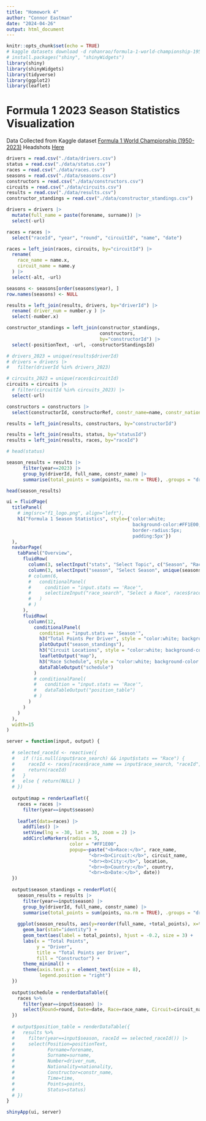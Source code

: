 ```yaml
---
title: "Homework 4"
author: "Connor Eastman"
date: "2024-04-26"
output: html_document
---
```


```r
knitr::opts_chunk$set(echo = TRUE)
# kaggle datasets download -d rohanrao/formula-1-world-championship-1950-2020
# install.packages("shiny", "shinyWidgets")
library(shiny)
library(shinyWidgets)
library(tidyverse)
library(ggplot2)
library(leaflet)
```

# Formula 1 2023 Season Statistics Visualization

Data Collected from Kaggle dataset [Formula 1 World Championship (1950-2023)](https://www.kaggle.com/datasets/rohanrao/formula-1-world-championship-1950-2020?resource=download)
Headshots [Here](https://www.skysports.com/f1/drivers-teams)

```r
drivers = read.csv("./data/drivers.csv")
status = read.csv("./data/status.csv")
races = read.csv("./data/races.csv")
seasons = read.csv("./data/seasons.csv")
constructors = read.csv("./data/constructors.csv")
circuits = read.csv("./data/circuits.csv")
results = read.csv("./data/results.csv")
constructor_standings = read.csv("./data/constructor_standings.csv")

drivers = drivers |>
  mutate(full_name = paste(forename, surname)) |>
  select(-url)

races = races |>
  select("raceId", "year", "round", "circuitId", "name", "date")

races = left_join(races, circuits, by="circuitId") |>
  rename(
    race_name = name.x,
    circuit_name = name.y
  ) |>
  select(-alt, -url)

seasons <- seasons[order(seasons$year), ]
row.names(seasons) <- NULL

results = left_join(results, drivers, by="driverId") |>
  rename( driver_num = number.y ) |>
  select(-number.x)

constructor_standings = left_join(constructor_standings, 
                                  constructors, 
                                  by="constructorId") |>
  select(-positionText, -url, -constructorStandingsId)

# drivers_2023 = unique(results$driverId)
# drivers = drivers |>
#   filter(driverId %in% drivers_2023)

# circuits_2023 = unique(races$circuitId)
circuits = circuits |>
  # filter(circuitId %in% circuits_2023) |>
  select(-url)

constructors = constructors |>
  select(constructorId, constructorRef, constr_name=name, constr_nationality=nationality)

results = left_join(results, constructors, by="constructorId")

results = left_join(results, status, by="statusId")
results = left_join(results, races, by="raceId")

# head(status)
```

```r
season_results = results |>
      filter(year==2023) |>
      group_by(driverId, full_name, constr_name) |>
      summarise(total_points = sum(points, na.rm = TRUE), .groups = "drop")

head(season_results)
```


```r
ui = fluidPage(
  titlePanel(
    # img(src="f1_logo.png", align="left"),
    h1("Formula 1 Season Statistics", style={'color:white; 
                                              background-color:#FF1E00;
                                              border-radius:5px;
                                              padding:5px'})
  ),
  navbarPage(
    tabPanel("Overview",
      fluidRow(
        column(3, selectInput("stats", "Select Topic", c("Season", "Race"))),
        column(3, selectInput("season", "Select Season", unique(seasons$year), selected = "2023")),
        # column(6,
        #   conditionalPanel(
        #     condition = "input.stats == 'Race'",
        #     selectizeInput("race_search", "Select a Race", races$race_name, multiple = FALSE)
        #   )
        # )
      ),
      fluidRow(
        column(12,
          conditionalPanel(
            condition = "input.stats == 'Season'",
            h3("Total Points Per Driver", style = "color:white; background-color:#FF1E00; border-radius:5px; padding:5px"),
            plotOutput("season_standings"),
            h3("Circuit Locations", style = "color:white; background-color:#FF1E00; border-radius:5px; padding:5px"),
            leafletOutput("map"),
            h3("Race Schedule", style = "color:white; background-color:#FF1E00; border-radius:5px; padding:5px"),
            dataTableOutput("schedule")
          )
          # conditionalPanel(
          #   condition = "input.stats == 'Race'",
          #   dataTableOutput("position_table")
          # )
        )
      )
    )
  ),
  width=15
)

server = function(input, output) {
  
  # selected_raceId <- reactive({
  #   if (!is.null(input$race_search) && input$stats == "Race") {
  #     raceId <- races[races$race_name == input$race_search, "raceId"]
  #     return(raceId)
  #   }
  #   else { return(NULL) }
  # })
  
  output$map = renderLeaflet({
    races = races |>
      filter(year==input$season)
    
    leaflet(data=races) |>
      addTiles() |>
      setView(lng = -30, lat = 30, zoom = 2) |>
      addCircleMarkers(radius = 5,
                       color = "#FF1E00",
                       popup=~paste("<b>Race:</b>", race_name,
                              "<br><b>Circuit:</b>", circuit_name, 
                              "<br><b>City:</b>", location, 
                              "<br><b>Country:</b>", country,
                              "<br><b>Date:</b>", date))
  })
  
  output$season_standings = renderPlot({
    season_results = results |>
      filter(year==input$season) |>
      group_by(driverId, full_name, constr_name) |>
      summarise(total_points = sum(points, na.rm = TRUE), .groups = "drop")
  
    ggplot(season_results, aes(y=reorder(full_name, +total_points), x=total_points, fill = constr_name)) +
      geom_bar(stat="identity") +
      geom_text(aes(label = total_points), hjust = -0.2, size = 3) +
      labs(x = "Total Points", 
           y = "Driver", 
           title = "Total Points per Driver",
           fill = "Constructor") +
      theme_minimal() +
      theme(axis.text.y = element_text(size = 8),
            legend.position = "right")
  })
   
  output$schedule = renderDataTable({
    races %>%
      filter(year==input$season) |>
      select(Round=round, Date=date, Race=race_name, Circuit=circuit_name, Location=location, Country=country)
  })
   
  # output$position_table = renderDataTable({
  #   results %>%
  #     filter(year==input$season, raceId == selected_raceId()) |>
  #     select(Position=positionText, 
  #            Forname=forename, 
  #            Surname=surname, 
  #            Number=driver_num, 
  #            Nationality=nationality, 
  #            Constructor=constr_name,
  #            Time=time, 
  #            Points=points, 
  #            Status=status)
  # })
}

shinyApp(ui, server)
```

